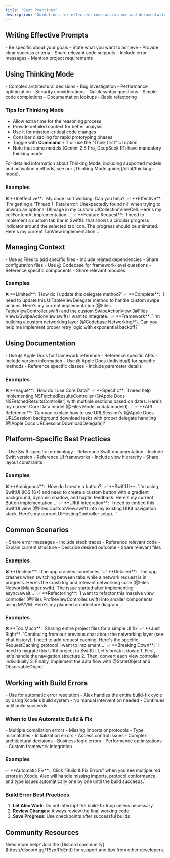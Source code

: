 ```yaml
---
title: "Best Practices"
description: "Guidelines for effective code assistance and documentation usage in Alex Sidebar"
---
```


## Writing Effective Prompts

<CardGroup cols={2}>
  <Card title="Clear Objectives" icon="target">
    - Be specific about your goals
    - State what you want to achieve
    - Provide clear success criteria
  </Card>

  <Card title="Contextual Details" icon="layer-group">
    - Share relevant code snippets
    - Include error messages
    - Mention project requirements
  </Card>
</CardGroup>

## Using Thinking Mode

<CardGroup cols={2}>
  <Card title="When to Use" icon="brain">
    - Complex architectural decisions
    - Bug investigation
    - Performance optimization
    - Security considerations
  </Card>

  <Card title="When to Skip" icon="forward">
    - Quick syntax questions
    - Simple code completions
    - Documentation lookups
    - Basic refactoring
  </Card>
</CardGroup>

### Tips for Thinking Mode
- Allow extra time for the reasoning process
- Provide detailed context for better analysis
- Use it for mission-critical code changes
- Consider disabling for rapid prototyping phases
- Toggle with **Command + T** or use the "Think first" UI option
- Note that some models (Gemini 2.5 Pro, DeepSeek R1) have mandatory thinking mode

<Note>
  For detailed information about Thinking Mode, including supported models and activation methods, see our [Thinking Mode guide](/chat/thinking-mode).
</Note>

### Examples

<Note>
  ❌ **Ineffective**: `My code isn't working. Can you help?`
</Note>

<Note>
  ✅ **Effective**: `I'm getting a 'Thread 1: Fatal error: Unexpectedly found nil' when trying to unwrap an optional UIImage in my custom UICollectionViewCell. Here's my cellForItemAt implementation...`
</Note>

<Note>
  ✅ **Feature Request**: `I need to implement a custom tab bar in SwiftUI that shows a circular progress indicator around the selected tab icon. The progress should be animated. Here's my current TabView implementation...`
</Note>

## Managing Context

<CardGroup cols={2}>
  <Card title="File Context" icon="folder">
    - Use @ Files to add specific files
    - Include related dependencies
    - Share configuration files
  </Card>

  <Card title="Codebase Context" icon="code">
    - Use @ Codebase for framework-level questions
    - Reference specific components
    - Share relevant modules
  </Card>
</CardGroup>

### Examples

<Note>
  ❌ **Limited**: `How do I update this delegate method?`
</Note>

<Note>
  ✅ **Complete**: `I need to update this UITableViewDelegate method to handle custom swipe actions. Here's my current implementation (@Files TableViewController.swift) and the custom SwipeActionView (@Files Views/SwipeActionView.swift) I want to integrate.`
</Note>

<Note>
  ✅ **Framework**: `I'm building a custom networking layer (@Codebase Networking/*). Can you help me implement proper retry logic with exponential backoff?`
</Note>

## Using Documentation

<CardGroup cols={2}>
  <Card title="Apple Documentation" icon="apple">
    - Use @ Apple Docs for framework reference
    - Reference specific APIs
    - Include version information
  </Card>

  <Card title="Individual Docs" icon="book">
    - Use @ Apple Docs (Individual) for specific methods
    - Reference specific classes
    - Include parameter details
  </Card>
</CardGroup>

### Examples

<Note>
  ❌ **Vague**: `How do I use Core Data?`
</Note>

<Note>
  ✅ **Specific**: `I need help implementing NSFetchedResultsController (@Apple Docs NSFetchedResultsController) with multiple sections based on dates. Here's my current Core Data model (@Files Model.xcdatamodeld)...`
</Note>

<Note>
  ✅ **API Reference**: `Can you explain how to use URLSession's (@Apple Docs URLSession) background download tasks with proper delegate handling (@Apple Docs URLSessionDownloadDelegate)?`
</Note>

## Platform-Specific Best Practices

<CardGroup cols={2}>
  <Card title="Swift Best Practices" icon="swift">
    - Use Swift-specific terminology
    - Reference Swift documentation
    - Include Swift version
  </Card>

  <Card title="UIKit/AppKit" icon="code">
    - Reference UI frameworks
    - Include view hierarchy
    - Share layout constraints
  </Card>
</CardGroup>

### Examples

<Note>
  ❌ **Ambiguous**: `How do I create a button?`
</Note>

<Note>
  ✅ **SwiftUI**: `I'm using SwiftUI (iOS 16+) and need to create a custom button with a gradient background, dynamic shadow, and haptic feedback. Here's my current Button implementation...`
</Note>

<Note>
  ✅ **UIKit Integration**: `I need to embed this SwiftUI view (@Files CustomView.swift) into my existing UIKit navigation stack. Here's my current UIHostingController setup...`
</Note>

## Common Scenarios

<CardGroup cols={2}>
  <Card title="Debugging" icon="bug">
    - Share error messages
    - Include stack traces
    - Reference relevant code
  </Card>

  <Card title="Refactoring" icon="code-branch">
    - Explain current structure
    - Describe desired outcome
    - Share relevant files
  </Card>
</CardGroup>

### Examples

<Note>
  ❌ **Unclear**: `The app crashes sometimes.`
</Note>

<Note>
  ✅ **Detailed**: `The app crashes when switching between tabs while a network request is in progress. Here's the crash log and relevant networking code (@Files NetworkManager.swift). The issue started after implementing async/await...`
</Note>

<Note>
  ✅ **Refactoring**: `I want to refactor this massive view controller (@Files ProfileViewController.swift) into smaller components using MVVM. Here's my planned architecture diagram...`
</Note>

### Examples

<Note>
  ❌ **Too Much**: `Sharing entire project files for a simple UI fix`
</Note>

<Note>
  ✅ **Just Right**: `Continuing from our previous chat about the networking layer (see chat history), I need to add request caching. Here's the specific RequestCaching protocol I want to implement...`
</Note>

<Note>
  ✅ **Breaking Down**: `I need to migrate this UIKit project to SwiftUI. Let's break it down:
  1. First, let's handle the navigation structure
  2. Then, convert each view controller individually
  3. Finally, implement the data flow with @StateObject and ObservableObject`
</Note>

## Working with Build Errors

<CardGroup cols={2}>
  <Card title="Build & Fix Errors Button" icon="hammer">
    - Use for automatic error resolution
    - Alex handles the entire build-fix cycle by using Xcode's build system
    - No manual intervention needed
    - Continues until build succeeds
  </Card>
</CardGroup>

### When to Use Automatic Build & Fix

<AccordionGroup>
  <Accordion title="Ideal Scenarios">
    - Multiple compilation errors
    - Missing imports or protocols
    - Type mismatches
    - Initialization errors
    - Access control issues
  </Accordion>
  
  <Accordion title="Manual Intervention Needed">
    - Complex architectural decisions
    - Business logic errors
    - Performance optimizations
    - Custom framework integration
  </Accordion>
</AccordionGroup>

### Examples

<Note>
  ✅ **Automatic Fix**: `Click "Build & Fix Errors" when you see multiple red errors in Xcode. Alex will handle missing imports, protocol conformance, and type issues automatically one by one until the build succeeds.`
</Note>

### Build Error Best Practices

1. **Let Alex Work**: Do not interrupt the build-fix loop unless necessary
2. **Review Changes**: Always review the final working code
3. **Save Progress**: Use checkpoints after successful builds

## Community Resources

<Note>
  Need more help? Join the [Discord community](https://discord.gg/T5zxfReEnd)
  for support and tips from other developers.
</Note>